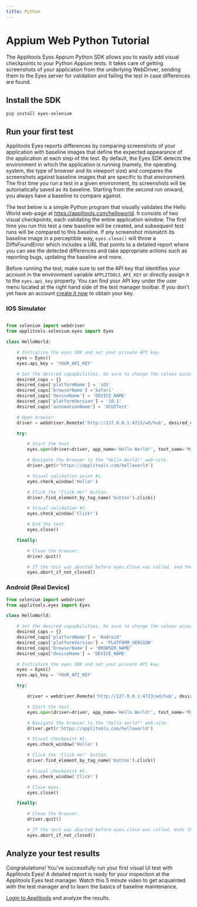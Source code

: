 ```yaml
---
title: Python
---
```


# Appium Web Python Tutorial
The Applitools Eyes Appium Python SDK allows you to easily add visual checkpoints to your Python Appium tests. It takes care of getting screenshots of your application from the underlying WebDriver, sending them to the Eyes server for validation and failing the test in case differences are found.


## Install the SDK

```
pip install eyes-selenium
```

## Run your first test

Applitools Eyes reports differences by comparing screenshots of your application with baseline images that define the expected appearance of the application at each step of the test. By default, the Eyes SDK detects the environment in which the application is running (namely, the operating system, the type of browser and its viewport size) and compares the screenshots against baseline images that are specific to that environment. The first time you run a test in a given environment, its screenshots will be automatically saved as its baseline. Starting from the second run onward, you always have a baseline to compare against.

The test below is a simple Python program that visually validates the Hello World web-page at https://applitools.com/helloworld. It consists of two visual checkpoints, each validating the entire application window. The first time you run this test a new baseline will be created, and subsequent test runs will be compared to this baseline. If any screenshot mismatch its baseline image in a perceptible way, `eyes.close()` will throw a DiffsFoundError which includes a URL that points to a detailed report where you can see the detected differences and take appropriate actions such as reporting bugs, updating the baseline and more.

Before running the test, make sure to set the API key that identifies your account in the environment variable `APPLITOOLS_API_KEY` or directly assign it to the `eyes.api_key` property. You can find your API key under the user menu located at the right hand side of the test manager toolbar. If you don't yet have an account [create it now](https://applitools.com/sign-up) to obtain your key.

### IOS Simulator

```python

from selenium import webdriver
from applitools.selenium.eyes import Eyes

class HelloWorld:

    # Initialize the eyes SDK and set your private API key.
    eyes = Eyes()
    eyes.api_key = 'YOUR_API_KEY'

    # Set the desired capapbilities, be sure to change the values accordingly
    desired_caps = {}
    desired_caps['platformName'] = 'iOS'
    desired_caps['browserName'] ='Safari'
    desired_caps['deviceName'] = 'DEVICE_NAME'
    desired_caps['platformVersion'] = '10.1'
    desired_caps['automationName'] = 'XCUITest'

    # Open browser
    driver = webdriver.Remote('http://127.0.0.1:4723/wd/hub', desired_caps)

    try:

        # Start the test.
        eyes.open(driver=driver, app_name='Hello World!', test_name='My first Appium web Python test!')

        # Navigate the browser to the "Hello World!" web-site.
        driver.get(r'https://applitools.com/helloworld')

        # Visual validation point #1.
        eyes.check_window('Hello!')

        # Click the "Click me!" button.
        driver.find_element_by_tag_name('button').click()

        # Visual validation #2.
        eyes.check_window('Click!')

        # End the test.
        eyes.close()

    finally:

        # Close the browser.
        driver.quit()

        # If the test was aborted before eyes.Close was called, end the test as aborted.
        eyes.abort_if_not_closed()

```

### Android (Real Device)

```python
from selenium import webdriver
from applitools.eyes import Eyes

class HelloWorld:

    # Set the desired capapbilities, be sure to change the values accordingly
    desired_caps = {}
    desired_caps['platformName'] = 'Android'
    desired_caps['platformVersion'] = 'PLATFORM_VERSION'
    desired_caps['browserName'] = 'BROWSER_NAME'
    desired_caps['deviceName'] = 'DEVICE_NAME'

    # Initialize the eyes SDK and set your private API key.
    eyes = Eyes()
    eyes.api_key = 'YOUR_API_KEY'

    try:

        driver = webdriver.Remote('http://127.0.0.1:4723/wd/hub', desired_caps)

        # Start the test.
        eyes.open(driver=driver, app_name='Hello World!', test_name='My first Appium web Python test!')

        # Navigate the browser to the "hello world!" web-site.
        driver.get(r'https://applitools.com/helloworld')

        # Visual checkpoint #1.
        eyes.check_window('Hello!')

        # Click the 'Click me!' button.
        driver.find_element_by_tag_name('button').click()

        # Visual checkpoint #2.
        eyes.check_window('Click!')

        # Close eyes.
        eyes.close()

    finally:

        # Close the browser.
        driver.quit()

        # If the test was aborted before eyes.close was called, ends the test as aborted.
        eyes.abort_if_not_closed()
```
## Analyze your test results
Congratulations! You've successfully run your first visual UI test with Applitools Eyes! A detailed report is ready for your inspection at the Applitools Eyes test manager. Watch this 5 minute video to get acquainted with the test manager and to learn the basics of baseline maintenance.

[Login to Applitools](https://applitools.com/users/login) and analyze the results.
